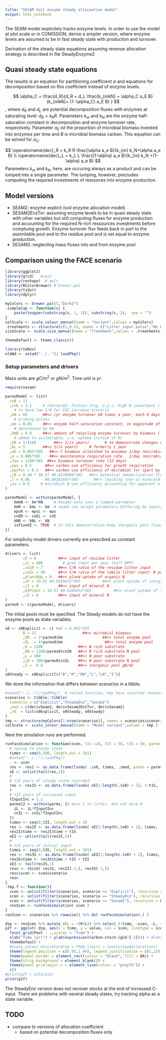 ```yaml
---
title: "SESAM Soil enzyme steady allocoation model"
output: html_notebook
---
```


The SEAM model explicitely tracks enzyme levels. In order to use the model at plot scale or in COMISSION, derive a simpler version, where enzyme levels are assumed to be in fast steady state with production and turnover.

Derivation of the steady state equations assuming revenue allocation strategy is described in file SteadyEnzyme2

## Quasi steady state equations
The results is an equation for partitioning coefficient $\alpha$ and equations for decomposition based on this coefficient instead of enzyme levels.

$$
\alpha_C = \frac{d_R}{d_R + d_L \frac{k_{mkN} + \alpha_C a_E B}{k_{mkN}+ (1 -\alpha_C) a_E B} }
$$
, where $d_R$ and $d_L$ are potential decomposition fluxes with enzymes at saturating level: $d_R = k_R R$. Parameters $k_{m}$ and $k_N$ are the enzyme half-saturation constant in decomposition and  enzyme turnover rate, respectively. Parameter $a_E$ ist the proportion of microbial biomass invested into enzymes per time and $B$ is microbial biomass carbon. This equation can be solved for $\alpha_C$.

$$
\operatorname{dec}_R = k_R R \frac{\alpha a_e B}{k_{m} k_N+\alpha a_e B} \\
\operatorname{dec}_L = k_L L \frac{(1-\alpha) a_e B}{k_{m} k_N +(1-\alpha) a_e B}
$$
Parameters $k_m$ and $k_N$, here, are occuring always as a product and can be lumped into a single parameter. The lumping, however, precludes computing the required investments of resources into enzyme production.

## Model versions
- SEAM2: enzyme explicit (soil enzyme allocation model)
- SESAM2EnzTvr: assuming enzyme levels to be in quasi steady state with other variables but still computing fluxes for enzyme production and accounting for the required N-rich ressources investments before comptuing growth. Enzyme turnover flux feeds back in part to the assimilable pool and to the residue pool and is set equal to enzyme production.
- SESAM2: neglecting mass fluxes into and from enzyme pool

## Comparison using the FACE scenario
```r
library(ggplot2)
library(grid)   #unit
library(reshape)  # melt
library(RColorBrewer) # brewer.pal
library(tidyr)
library(dplyr)

myColors <- brewer.pal(5,"Dark2")	
.simpleCap <- function(s) {
    paste(toupper(substring(s, 1, 1)), substring(s, 2),  sep = "")
}
colScale <- scale_colour_manual(name = "Variant",values = myColors)
.treatments <- structure(c(1,0.5), names = c("Litter input pulse","No Litter input"))
sizeScale <- scale_size_manual(name = "Treatment",values = .treatments)

themeDefault <- theme_classic()  
```

```r
library(twDev)
oldWd <- setwd("../.."); loadPkg()
```


### Setup parameters and drivers
Mass units are $gC/m^2$ or $gN/m^2$. Time unit is $yr$.
```r
require(sesam)

parmsModel <- list(
  cnB = 11
  ,cnE = 3.1     # Sterner02: Protein (Fig. 2.2.), high N investment (low P) need 
    # to have low C/N for CO2 increase scenario
  ,kN = 60       ##<< /yr enzyme turnover 60 times a year, each 6 days -> fast 
    # priming pulses
  ,km = 0.05     ##<< enzyme half-saturation constant, in magnitude of enzymes, 
    # determined by kN
  ,kNB = 0.8     ##<< amount of recycling enzyme turnover by biomass (
    # added to assimilable, i.e. uptake instead of R)
  ,kR = 1/(10)        ##<< 1/(x years)       # to demonstrate changes on short time scale
  ,kL = 5        ##<< 1/(x years)     # formerly 1 year
  ,aE = 0.001*365   ##<< C biomass allocated to enzymes 1/day /microbial biomass
  ,m = 0.005*365    ##<< maintenance respiration rate   1/day /microbial biomass, Bogedom Fig. 1
  ,tau = 1/60*365  ##<< biomass turnover rate (12 days)
  ,eps = 0.5      ##<< carbon use efficiency for growth respiration
  ,epsTvr = 0.3   ##<< carbon use efficiency of microbial tvr (part by predators which respire and corresponding amount of N must be mineralized)
  ,iB = 0.38 * 10.57 #0.0110068*365   ##<< potential immobilization flux rate (immoPot = iB I)
  ,l = 0.96       #0.00262647*365       ##<< leaching rate of mineralN l I
  ,nu = 0.9     # microbial N use efficiency accounting for apparent minceralization of N during uptake in heterogeneous soils
)

parmsModel <- within(parmsModel, {
    kmkN <- km*kN     # Sesam2 only uses a lumped parameter
    kmR <- kmL <- km  # seam2 can accept parameters differing by substrate
    epsR <- epsL <- eps
    cnER <- cnEL <- cnE 
    kNR <- kNL <- kN    
    isFixedI <- TRUE  # in this demonstration keep inorganic pool fixed
})

```

For simplicity model drivers currently are prescibed as constant parameters.
```r
drivers <- list(
        iR = 0          ##<< input of residue litter
        ,iL = 400         # g/m2 input per year (half NPP)
        ,cnIR = 7       ##<< C/N ratio of the residue litter input
        ,cnIL = 30      ##<< C/N ratio of the labile litter input: N poor substrate, here no inorganic N supply, 
        ,plantNUp = 0   ##<< pland uptake of organic N
        ,iP = 10.57 #0.0289652*365          ##<< plant uptake of inorganic N (I), currently as absolute flux
        ,iI = 0         ##<< input of mineral N
        ,kIPlant = 10.57 #0.0289652*365          ##<< plant uptake iP I
        ,iI = 0         ##<< input of mineral N
)
parms0 <- c(parmsModel, drivers)
```

The initial pools must be specified. The Steady models do not have the enzyme pools as state variables.
```r
x0 <- x0Explicit <- c( #aE = 0.001*365
        B = 17                     ##<< microbial biomass 
        ,ER  = 2*parms0$km                  ##<< total enzyme pool
        ,EL  = 4*parms0$km                   ##<< total enzyme pool
        ,R = 1100                ##<< N rich substrate
        ,RN = 1100/parms0$cnIR   ##<< N rich substrate N pool
        ,L = 100                 ##<< N poor substrate
        ,LN = 100/parms0$cnIL    ##<< N poor substrate N pool
        ,I =  0.4                ##<< inorganic pool gN/m2
)
x0Steady <- x0Explicit[c("B","R","RN","L","LN","I")]
```

We store the information that differs between scenarios in a tibble.
```r
#setwd("../..");loadPkg()  # reload function, may have inserted recover
scenarios <- tibble::tibble(
  scenario = c("Explicit","SteadyEnz","Sesam2")
  ,mod = c(derivSeam2, derivSesam2EnzTvr, derivSesam2)
  ,x0  = list(x0Explicit, x0Steady, x0Steady)
)
tmp <- structure(myColors[1:nrow(scenarios)], names = scenarios$scenario)
colScale <- scale_colour_manual(name = "Model variant",values = tmp )
```

Next the simulation runs are performed.
```r
runFaceSimulation <- function(scen, t1S =10, t2I = 50, t3S = 50, parms = parms0){
  # spinup to steady state
  times <- seq(0,500, length.out = 101)
  #setwd("../..");loadPkg()
  . <- scen
  res <- res1 <- as.data.frame(lsoda( .$x0, times, .$mod, parms = parms))
  xE <- unlist(tail(res,1))
  #
  # t1S years of steady state recorded
  res <- res1S <- as.data.frame(lsoda( xE[1:length(.$x0) + 1], 1:t1S, .$mod, parms = parms))
  #
  # t2I years of increased input
  fInputInc = 1.2
  parmsC2 <- within(parms, {# more C in litter, but not more N 
    iL <- iL*fInputInc
    cnIL <- cnIL*fInputInc
  }) 
  times <- seq(0,t2I, length.out = 2)
  res <- res2I <- as.data.frame(lsoda( xE[1:length(.$x0) + 1], times, .$mod, parms = parmsC2))
  res2I$time <- res2I$time + t1S 
  xE2 <- unlist(tail(res2I,1))
  #
  # t3S years of initial input
  times <- seq(0,t3S, length.out = 101)
  res <- res3S <- as.data.frame(lsoda( xE2[1:length(.$x0) + 1], times, .$mod, parms = parms))
  res3S$time <- res3S$time + t1S + t2I
  xE3 <- tail(res3S,1)
  resc <- rbind( res1S, res2I[-1,], res3S[-1,])
  resc$scen <- scen$scenario
  resc
}
.tmp.f <- function(){
  scen <- unlist(filter(scenarios, scenario == "Explicit"), recursive = FALSE)
  scen <- unlist(filter(scenarios, scenario == "SteadyEnz"), recursive = FALSE)
  scen <- unlist(filter(scenarios, scenario == "Sesam2"), recursive = FALSE)
  resScen <- runFaceSimulation( scen )
}
resScen <- scenarios %>% rowwise() %>% do( runFaceSimulation(.) )
```


```r
dsp <- resScen %>% mutate_(RL = ~(R+L)) %>% select_(~time, ~scen, ~L, ~R, ~RL) %>% gather_("Pool","value", c("L","R","RL"))
p2f <- ggplot( dsp, aes(x = time, y = value, col = scen, linetype = scen)) + geom_line(size = 1) +
  facet_grid(Pool ~ .,scales = "free") + 
  xlab("Time (yr)") + ylab(expression(Carbon~stock~(gCm^{-2}))) + #labs(linetype = "Substrate pool") +
  themeDefault +
  #scale_colour_discrete(drop = TRUE,limits = levels(dsp$Allocation)) +
  theme(legend.position = c(0.95,1.04), legend.justification = c(1,1)) +
  theme(panel.border = element_rect(colour = "black", fill = NA)) +
  theme(strip.background = element_blank()) +			
  theme(panel.grid.major.x = element_line(colour = "grey75")) +
  c()
#print(p2f + colScale)
print(p2f)
```

The SteadyEnz version does not recover stocks at the end of increased C-input.
There are problems with several steady states, try tracking alpha as a state 
variable.

## TODO
- compare to versions of allocation coefficient
    + based on potential decomposition fluxes only
